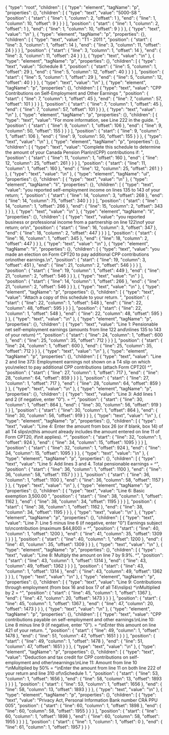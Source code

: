 {
  "type": "root",
  "children": [
    {
      "type": "element",
      "tagName": "p",
      "properties": {},
      "children": [
        {
          "type": "text",
          "value": "5000-S8 ",
          "position": {
            "start": {
              "line": 1,
              "column": 2,
              "offset": 1
            },
            "end": {
              "line": 1,
              "column": 10,
              "offset": 9
            }
          }
        }
      ],
      "position": {
        "start": {
          "line": 1,
          "column": 2,
          "offset": 1
        },
        "end": {
          "line": 1,
          "column": 10,
          "offset": 9
        }
      }
    },
    {
      "type": "text",
      "value": "\n"
    },
    {
      "type": "element",
      "tagName": "p",
      "properties": {},
      "children": [
        {
          "type": "text",
          "value": "T1 - 2011 ",
          "position": {
            "start": {
              "line": 3,
              "column": 1,
              "offset": 14
            },
            "end": {
              "line": 3,
              "column": 11,
              "offset": 24
            }
          }
        }
      ],
      "position": {
        "start": {
          "line": 3,
          "column": 1,
          "offset": 14
        },
        "end": {
          "line": 3,
          "column": 11,
          "offset": 24
        }
      }
    },
    {
      "type": "text",
      "value": "\n"
    },
    {
      "type": "element",
      "tagName": "p",
      "properties": {},
      "children": [
        {
          "type": "text",
          "value": "Schedule 8 ",
          "position": {
            "start": {
              "line": 5,
              "column": 1,
              "offset": 29
            },
            "end": {
              "line": 5,
              "column": 12,
              "offset": 40
            }
          }
        }
      ],
      "position": {
        "start": {
          "line": 5,
          "column": 1,
          "offset": 29
        },
        "end": {
          "line": 5,
          "column": 12,
          "offset": 40
        }
      }
    },
    {
      "type": "text",
      "value": "\n"
    },
    {
      "type": "element",
      "tagName": "p",
      "properties": {},
      "children": [
        {
          "type": "text",
          "value": "CPP Contributions on Self-Employment and Other Earnings ",
          "position": {
            "start": {
              "line": 7,
              "column": 1,
              "offset": 45
            },
            "end": {
              "line": 7,
              "column": 57,
              "offset": 101
            }
          }
        }
      ],
      "position": {
        "start": {
          "line": 7,
          "column": 1,
          "offset": 45
        },
        "end": {
          "line": 7,
          "column": 57,
          "offset": 101
        }
      }
    },
    {
      "type": "text",
      "value": "\n"
    },
    {
      "type": "element",
      "tagName": "p",
      "properties": {},
      "children": [
        {
          "type": "text",
          "value": "For more information, see Line 222 in the guide. ",
          "position": {
            "start": {
              "line": 9,
              "column": 1,
              "offset": 106
            },
            "end": {
              "line": 9,
              "column": 50,
              "offset": 155
            }
          }
        }
      ],
      "position": {
        "start": {
          "line": 9,
          "column": 1,
          "offset": 106
        },
        "end": {
          "line": 9,
          "column": 50,
          "offset": 155
        }
      }
    },
    {
      "type": "text",
      "value": "\n"
    },
    {
      "type": "element",
      "tagName": "p",
      "properties": {},
      "children": [
        {
          "type": "text",
          "value": "Complete this schedule to determine the amount of your Canada Pension Plan\n(CPP) contributions if: ",
          "position": {
            "start": {
              "line": 11,
              "column": 1,
              "offset": 160
            },
            "end": {
              "line": 12,
              "column": 25,
              "offset": 261
            }
          }
        }
      ],
      "position": {
        "start": {
          "line": 11,
          "column": 1,
          "offset": 160
        },
        "end": {
          "line": 12,
          "column": 25,
          "offset": 261
        }
      }
    },
    {
      "type": "text",
      "value": "\n"
    },
    {
      "type": "element",
      "tagName": "ul",
      "properties": {},
      "children": [
        {
          "type": "text",
          "value": "\n"
        },
        {
          "type": "element",
          "tagName": "li",
          "properties": {},
          "children": [
            {
              "type": "text",
              "value": "you reported self-employment income on lines 135 to 143 of your return; ",
              "position": {
                "start": {
                  "line": 14,
                  "column": 3,
                  "offset": 268
                },
                "end": {
                  "line": 14,
                  "column": 75,
                  "offset": 340
                }
              }
            }
          ],
          "position": {
            "start": {
              "line": 14,
              "column": 1,
              "offset": 266
            },
            "end": {
              "line": 15,
              "column": 2,
              "offset": 343
            }
          }
        },
        {
          "type": "text",
          "value": "\n"
        },
        {
          "type": "element",
          "tagName": "li",
          "properties": {},
          "children": [
            {
              "type": "text",
              "value": "you reported business or professional income from a partnership on line 122\nof your return; or\n",
              "position": {
                "start": {
                  "line": 16,
                  "column": 3,
                  "offset": 347
                },
                "end": {
                  "line": 18,
                  "column": 2,
                  "offset": 447
                }
              }
            }
          ],
          "position": {
            "start": {
              "line": 16,
              "column": 1,
              "offset": 345
            },
            "end": {
              "line": 18,
              "column": 2,
              "offset": 447
            }
          }
        },
        {
          "type": "text",
          "value": "\n"
        },
        {
          "type": "element",
          "tagName": "li",
          "properties": {},
          "children": [
            {
              "type": "text",
              "value": "you made an election on Form CPT20 to pay additional CPP contributions on\nother earnings.\n",
              "position": {
                "start": {
                  "line": 19,
                  "column": 3,
                  "offset": 451
                },
                "end": {
                  "line": 21,
                  "column": 2,
                  "offset": 546
                }
              }
            }
          ],
          "position": {
            "start": {
              "line": 19,
              "column": 1,
              "offset": 449
            },
            "end": {
              "line": 21,
              "column": 2,
              "offset": 546
            }
          }
        },
        {
          "type": "text",
          "value": "\n"
        }
      ],
      "position": {
        "start": {
          "line": 14,
          "column": 1,
          "offset": 266
        },
        "end": {
          "line": 21,
          "column": 2,
          "offset": 546
        }
      }
    },
    {
      "type": "text",
      "value": "\n"
    },
    {
      "type": "element",
      "tagName": "p",
      "properties": {},
      "children": [
        {
          "type": "text",
          "value": "Attach a copy of this schedule to your return. ",
          "position": {
            "start": {
              "line": 22,
              "column": 1,
              "offset": 548
            },
            "end": {
              "line": 22,
              "column": 48,
              "offset": 595
            }
          }
        }
      ],
      "position": {
        "start": {
          "line": 22,
          "column": 1,
          "offset": 548
        },
        "end": {
          "line": 22,
          "column": 48,
          "offset": 595
        }
      }
    },
    {
      "type": "text",
      "value": "\n"
    },
    {
      "type": "element",
      "tagName": "p",
      "properties": {},
      "children": [
        {
          "type": "text",
          "value": "Line 1: Pensionable net self-employment earnings (amounts from line 122 and\nlines 135 to 143 of your return) ^",
          "position": {
            "start": {
              "line": 24,
              "column": 1,
              "offset": 600
            },
            "end": {
              "line": 25,
              "column": 35,
              "offset": 712
            }
          }
        }
      ],
      "position": {
        "start": {
          "line": 24,
          "column": 1,
          "offset": 600
        },
        "end": {
          "line": 25,
          "column": 35,
          "offset": 712
        }
      }
    },
    {
      "type": "text",
      "value": "\n"
    },
    {
      "type": "element",
      "tagName": "p",
      "properties": {},
      "children": [
        {
          "type": "text",
          "value": "Line 2 and line 373: Employment earnings not shown on a T4 slip on which you\nelect to pay additional CPP contributions (attach Form CPT20) ^",
          "position": {
            "start": {
              "line": 27,
              "column": 1,
              "offset": 717
            },
            "end": {
              "line": 28,
              "column": 64,
              "offset": 859
            }
          }
        }
      ],
      "position": {
        "start": {
          "line": 27,
          "column": 1,
          "offset": 717
        },
        "end": {
          "line": 28,
          "column": 64,
          "offset": 859
        }
      }
    },
    {
      "type": "text",
      "value": "\n"
    },
    {
      "type": "element",
      "tagName": "p",
      "properties": {},
      "children": [
        {
          "type": "text",
          "value": "Line 3: Add lines 1 and 2 (if negative, enter \"0\"). = ^",
          "position": {
            "start": {
              "line": 30,
              "column": 1,
              "offset": 864
            },
            "end": {
              "line": 30,
              "column": 56,
              "offset": 919
            }
          }
        }
      ],
      "position": {
        "start": {
          "line": 30,
          "column": 1,
          "offset": 864
        },
        "end": {
          "line": 30,
          "column": 56,
          "offset": 919
        }
      }
    },
    {
      "type": "text",
      "value": "\n"
    },
    {
      "type": "element",
      "tagName": "p",
      "properties": {},
      "children": [
        {
          "type": "text",
          "value": "Line 4: Enter the amount from box 26 (or if blank, box 14) of all T4 slips\n(this amount already includes the amount entered on line 11 of Form CPT20, if\nit applies). ^",
          "position": {
            "start": {
              "line": 32,
              "column": 1,
              "offset": 924
            },
            "end": {
              "line": 34,
              "column": 15,
              "offset": 1095
            }
          }
        }
      ],
      "position": {
        "start": {
          "line": 32,
          "column": 1,
          "offset": 924
        },
        "end": {
          "line": 34,
          "column": 15,
          "offset": 1095
        }
      }
    },
    {
      "type": "text",
      "value": "\n"
    },
    {
      "type": "element",
      "tagName": "p",
      "properties": {},
      "children": [
        {
          "type": "text",
          "value": "Line 5: Add lines 3 and 4. Total pensionable earnings = ^",
          "position": {
            "start": {
              "line": 36,
              "column": 1,
              "offset": 1100
            },
            "end": {
              "line": 36,
              "column": 58,
              "offset": 1157
            }
          }
        }
      ],
      "position": {
        "start": {
          "line": 36,
          "column": 1,
          "offset": 1100
        },
        "end": {
          "line": 36,
          "column": 58,
          "offset": 1157
        }
      }
    },
    {
      "type": "text",
      "value": "\n"
    },
    {
      "type": "element",
      "tagName": "p",
      "properties": {},
      "children": [
        {
          "type": "text",
          "value": "Line 6: Basic exemption 3,500.00 ",
          "position": {
            "start": {
              "line": 38,
              "column": 1,
              "offset": 1162
            },
            "end": {
              "line": 38,
              "column": 34,
              "offset": 1195
            }
          }
        }
      ],
      "position": {
        "start": {
          "line": 38,
          "column": 1,
          "offset": 1162
        },
        "end": {
          "line": 38,
          "column": 34,
          "offset": 1195
        }
      }
    },
    {
      "type": "text",
      "value": "\n"
    },
    {
      "type": "element",
      "tagName": "p",
      "properties": {},
      "children": [
        {
          "type": "text",
          "value": "Line 7: Line 5 minus line 6 (if negative, enter \"0\") Earnings subject to\ncontribution (maximum $44,800) = ^",
          "position": {
            "start": {
              "line": 40,
              "column": 1,
              "offset": 1200
            },
            "end": {
              "line": 41,
              "column": 35,
              "offset": 1309
            }
          }
        }
      ],
      "position": {
        "start": {
          "line": 40,
          "column": 1,
          "offset": 1200
        },
        "end": {
          "line": 41,
          "column": 35,
          "offset": 1309
        }
      }
    },
    {
      "type": "text",
      "value": "\n"
    },
    {
      "type": "element",
      "tagName": "p",
      "properties": {},
      "children": [
        {
          "type": "text",
          "value": "Line 8: Multiply the amount on line 7 by 9.9%. ^",
          "position": {
            "start": {
              "line": 43,
              "column": 1,
              "offset": 1314
            },
            "end": {
              "line": 43,
              "column": 49,
              "offset": 1362
            }
          }
        }
      ],
      "position": {
        "start": {
          "line": 43,
          "column": 1,
          "offset": 1314
        },
        "end": {
          "line": 43,
          "column": 49,
          "offset": 1362
        }
      }
    },
    {
      "type": "text",
      "value": "\n"
    },
    {
      "type": "element",
      "tagName": "p",
      "properties": {},
      "children": [
        {
          "type": "text",
          "value": "Line 9: Contributions through employment (from box 16 and box 17 of all T4\nslips) ^\nMultiplied by 2 = ^",
          "position": {
            "start": {
              "line": 45,
              "column": 1,
              "offset": 1367
            },
            "end": {
              "line": 47,
              "column": 20,
              "offset": 1473
            }
          }
        }
      ],
      "position": {
        "start": {
          "line": 45,
          "column": 1,
          "offset": 1367
        },
        "end": {
          "line": 47,
          "column": 20,
          "offset": 1473
        }
      }
    },
    {
      "type": "text",
      "value": "\n"
    },
    {
      "type": "element",
      "tagName": "p",
      "properties": {},
      "children": [
        {
          "type": "text",
          "value": "CPP contributions payable on self-employment and other earnings:\nLine 10: Line 8 minus line 9 (if negative, enter \"0\"). = ^\nEnter this amount on line 421 of your return. ",
          "position": {
            "start": {
              "line": 49,
              "column": 1,
              "offset": 1478
            },
            "end": {
              "line": 51,
              "column": 47,
              "offset": 1651
            }
          }
        }
      ],
      "position": {
        "start": {
          "line": 49,
          "column": 1,
          "offset": 1478
        },
        "end": {
          "line": 51,
          "column": 47,
          "offset": 1651
        }
      }
    },
    {
      "type": "text",
      "value": "\n"
    },
    {
      "type": "element",
      "tagName": "p",
      "properties": {},
      "children": [
        {
          "type": "text",
          "value": "Deduction and tax credit for CPP contributions on self-employment and other\nearnings:\nLine 11: Amount from line 10 ^\nMultiplied by 50% = ^\nEnter the amount from line 11 on both line 222 of your return and line 310 of\nSchedule 1. ",
          "position": {
            "start": {
              "line": 53,
              "column": 1,
              "offset": 1656
            },
            "end": {
              "line": 58,
              "column": 13,
              "offset": 1893
            }
          }
        }
      ],
      "position": {
        "start": {
          "line": 53,
          "column": 1,
          "offset": 1656
        },
        "end": {
          "line": 58,
          "column": 13,
          "offset": 1893
        }
      }
    },
    {
      "type": "text",
      "value": "\n"
    },
    {
      "type": "element",
      "tagName": "p",
      "properties": {},
      "children": [
        {
          "type": "text",
          "value": "Privacy Act, Personal Information Bank number CRA PPU 005",
          "position": {
            "start": {
              "line": 60,
              "column": 1,
              "offset": 1898
            },
            "end": {
              "line": 60,
              "column": 58,
              "offset": 1955
            }
          }
        }
      ],
      "position": {
        "start": {
          "line": 60,
          "column": 1,
          "offset": 1898
        },
        "end": {
          "line": 60,
          "column": 58,
          "offset": 1955
        }
      }
    }
  ],
  "position": {
    "start": {
      "line": 1,
      "column": 1,
      "offset": 0
    },
    "end": {
      "line": 61,
      "column": 1,
      "offset": 1957
    }
  }
}
